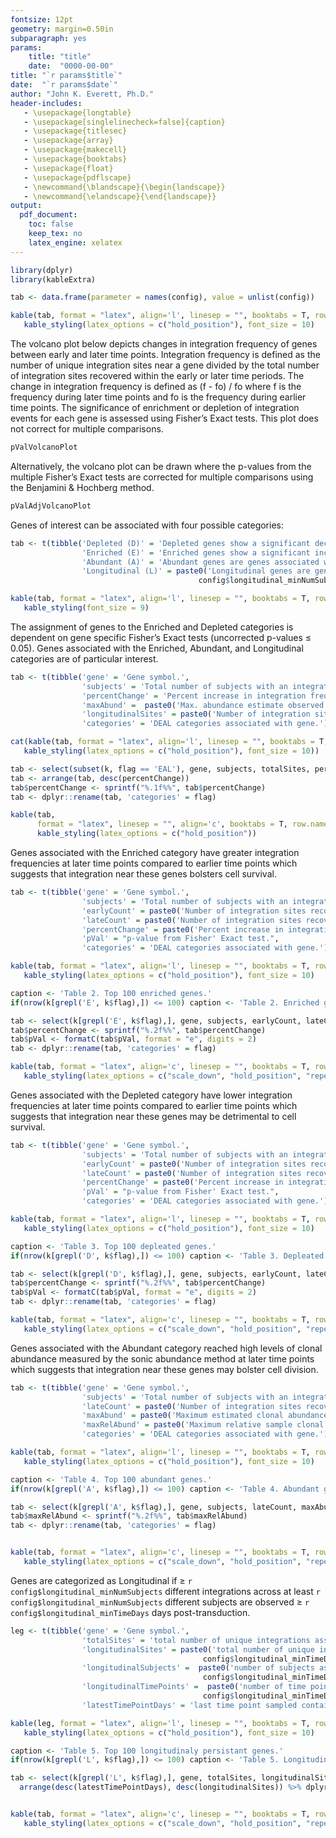```yaml
---
fontsize: 12pt
geometry: margin=0.50in
subparagraph: yes
params: 
    title: "title"
    date:  "0000-00-00"
title: "`r params$title`"
date:  "`r params$date`"
author: "John K. Everett, Ph.D."
header-includes:
   - \usepackage{longtable}
   - \usepackage[singlelinecheck=false]{caption}
   - \usepackage{titlesec}
   - \usepackage{array}
   - \usepackage{makecell}
   - \usepackage{booktabs}
   - \usepackage{float}
   - \usepackage{pdflscape}
   - \newcommand{\blandscape}{\begin{landscape}}
   - \newcommand{\elandscape}{\end{landscape}}
output:
  pdf_document:
    toc: false
    keep_tex: no
    latex_engine: xelatex
---
```

\fontsize{12}{16}\selectfont
\captionsetup[table]{labelformat=empty}

\begin{center}
https://github.com/helixscript/myGOI
\end{center}

```r
library(dplyr)
library(kableExtra)

tab <- data.frame(parameter = names(config), value = unlist(config))

kable(tab, format = "latex", align='l', linesep = "", booktabs = T, row.names = FALSE, longtable = TRUE, caption = '') %>%
   kable_styling(latex_options = c("hold_position"), font_size = 10)
```

\newpage

The volcano plot below depicts changes in integration frequency of genes between early 
and later time points. Integration frequency is defined as the number of unique integration 
sites near a gene divided by the total number of integration sites recovered within the early or later 
time periods. The change in integration frequency is defined as (f - fo) / fo where f is the frequency 
during later time points and fo is the frequency during earlier time points. The significance 
of enrichment or depletion of integration events for each gene is assessed using Fisher's Exact 
tests. This plot does not correct for multiple comparisons.

\vspace{0.50cm}

```r
pValVolcanoPlot
```

\newpage

Alternatively, the volcano plot can be drawn where the p-values from the multiple Fisher's Exact tests 
are corrected for multiple comparisons using the Benjamini & Hochberg method.

\vspace{0.50cm}

```r
pValAdjVolcanoPlot
```

\newpage

Genes of interest can be associated with four possible categories:
```r
tab <- t(tibble('Depleted (D)' = 'Depleted genes show a significant decrease (p < 0.05) in integration frequency at later time points.',
                'Enriched (E)' = 'Enriched genes show a significant increase (p < 0.05) in integration frequency at later time points.',
                'Abundant (A)' = 'Abundant genes are genes associated with the top 1% of clonal abundance estimates at later time points.',
                'Longitudinal (L)' = paste0('Longitudinal genes are genes with at least 3 unique integrations in at least ', 
                                          config$longitudinal_minNumSubjects, ' subjects recovered after ', config$longitudinal_minTimeDays, ' days.')))        

kable(tab, format = "latex", align='l', linesep = "", booktabs = T, row.names = TRUE, longtable = TRUE, caption = '') %>%
   kable_styling(font_size = 9)   
```

The assignment of genes to the Enriched and Depleted categories is dependent on gene specific Fisher's Exact tests (uncorrected p-values $\leq$ 0.05). 
Genes associated with the Enriched, Abundant, and Longitudinal categories are of particular interest.  
  
\vspace{0.5cm}

```r
tab <- t(tibble('gene' = 'Gene symbol.',
                'subjects' = 'Total number of subjects with an integration near gene.',
                'percentChange' = 'Percent increase in integration frequency compared to earlier time period.',
                'maxAbund' =  paste0('Max. abundance estimate observed > ', config$earlyVsLateCutoffDays, ' days.'),
                'longitudinalSites' = paste0('Number of integration sites observed >= ', config$longitudinal_minTimeDays, ' days.'),
                'categories' = 'DEAL categories associated with gene.'))

cat(kable(tab, format = "latex", align='l', linesep = "", booktabs = T, row.names = TRUE) %>%
   kable_styling(latex_options = c("hold_position"), font_size = 10))
```


```r
tab <- select(subset(k, flag == 'EAL'), gene, subjects, totalSites, percentChange, maxAbund, longitudinalSites, flag)
tab <- arrange(tab, desc(percentChange))
tab$percentChange <- sprintf("%.1f%%", tab$percentChange)
tab <- dplyr::rename(tab, 'categories' = flag)

kable(tab,
      format = "latex", linesep = "", align='c', booktabs = T, row.names = FALSE, caption = 'Table 1. Genes annotated as EAL.') %>%
      kable_styling(latex_options = c("hold_position"))
```

  
\newpage

Genes associated with the Enriched category have greater integration frequencies at later time points compared to earlier time points
which suggests that integration near these genes bolsters cell survival.

\vspace{0.25cm}

```r
tab <- t(tibble('gene' = 'Gene symbol.',
                'subjects' = 'Total number of subjects with an integration near gene.',
                'earlyCount' = paste0('Number of integration sites recovered from earlier time points (<= ', config$earlyVsLateCutoffDays, ' days).'),
                'lateCount' = paste0('Number of integration sites recovered from later time points (> ', config$earlyVsLateCutoffDays, ' days).'),
                'percentChange' = paste0('Percent increase in integration frequency compared to earlier time period (> ', config$earlyVsLateCutoffDays, ' days).'),
                'pVal' = "p-value from Fisher' Exact test.",
                'categories' = 'DEAL categories associated with gene.'))

kable(tab, format = "latex", align='l', linesep = "", booktabs = T, row.names = TRUE) %>%
   kable_styling(latex_options = c("hold_position"), font_size = 10)
```

```r
caption <- 'Table 2. Top 100 enriched genes.'
if(nrow(k[grepl('E', k$flag),]) <= 100) caption <- 'Table 2. Enriched genes.'

tab <- select(k[grepl('E', k$flag),], gene, subjects, earlyCount, lateCount, percentChange, pVal, flag) %>% arrange(pVal, desc(percentChange)) %>% dplyr::slice(1:100)
tab$percentChange <- sprintf("%.2f%%", tab$percentChange)
tab$pVal <- formatC(tab$pVal, format = "e", digits = 2)
tab <- dplyr::rename(tab, 'categories' = flag)

kable(tab, format = "latex", align='c', linesep = "", booktabs = T, row.names = FALSE, longtable = TRUE, caption = caption) %>%
   kable_styling(latex_options = c("scale_down", "hold_position", "repeat_header"), font_size = 9) 
```

\newpage

Genes associated with the Depleted category have lower integration frequencies at later time points compared to earlier time points
which suggests that integration near these genes may be detrimental to cell survival.

\vspace{0.25cm}

```r
tab <- t(tibble('gene' = 'Gene symbol.',
                'subjects' = 'Total number of subjects with an integration near gene.',
                'earlyCount' = paste0('Number of integration sites recovered from earlier time points (<= ', config$earlyVsLateCutoffDays, ' days).'),
                'lateCount' = paste0('Number of integration sites recovered from later time points (> ', config$earlyVsLateCutoffDays, ' days).'),
                'percentChange' = paste0('Percent increase in integration frequency compared to earlier time period (> ', config$earlyVsLateCutoffDays, ' days).'),
                'pVal' = "p-value from Fisher' Exact test.",
                'categories' = 'DEAL categories associated with gene.'))

kable(tab, format = "latex", align='l', linesep = "", booktabs = T, row.names = TRUE) %>%
   kable_styling(latex_options = c("hold_position"), font_size = 10)
```

```r
caption <- 'Table 3. Top 100 depleated genes.'
if(nrow(k[grepl('D', k$flag),]) <= 100) caption <- 'Table 3. Depleated genes.'

tab <- select(k[grepl('D', k$flag),], gene, subjects, earlyCount, lateCount, percentChange, pVal, flag) %>% arrange(pVal, percentChange) %>% dplyr::slice(1:100)
tab$percentChange <- sprintf("%.2f%%", tab$percentChange)
tab$pVal <- formatC(tab$pVal, format = "e", digits = 2)
tab <- dplyr::rename(tab, 'categories' = flag)

kable(tab, format = "latex", align='c', linesep = "", booktabs = T, row.names = FALSE, longtable = TRUE, caption = caption) %>%
   kable_styling(latex_options = c("scale_down", "hold_position", "repeat_header"), font_size = 9) 
```
  
\newpage

Genes associated with the Abundant category reached high levels of clonal abundance measured by the sonic abundance method
at later time points which suggests that integration near these genes may bolster cell division. 

\vspace{0.25cm}

```r
tab <- t(tibble('gene' = 'Gene symbol.',
                'subjects' = 'Total number of subjects with an integration near gene.',
                'lateCount' = paste0('Number of integration sites recovered after ', config$earlyVsLateCutoffDays, ' days.'),
                'maxAbund' = paste0('Maximum estimated clonal abundance observered after ', config$earlyVsLateCutoffDays, ' days.'),
                'maxRelAbund' = paste0('Maximum relative sample clonal abundance observered after ', config$earlyVsLateCutoffDays, ' days.'),
                'categories' = 'DEAL categories associated with gene.'))

kable(tab, format = "latex", align='l', linesep = "", booktabs = T, row.names = TRUE) %>%
   kable_styling(latex_options = c("hold_position"), font_size = 10)
```

```r
caption <- 'Table 4. Top 100 abundant genes.'
if(nrow(k[grepl('A', k$flag),]) <= 100) caption <- 'Table 4. Abundant genes.'

tab <- select(k[grepl('A', k$flag),], gene, subjects, lateCount, maxAbund, maxRelAbund, flag) %>% arrange(desc(maxAbund)) %>% dplyr::slice(1:100)
tab$maxRelAbund <- sprintf("%.2f%%", tab$maxRelAbund)
tab <- dplyr::rename(tab, 'categories' = flag)


kable(tab, format = "latex", align='c', linesep = "", booktabs = T, row.names = FALSE, longtable = TRUE, caption = caption) %>%
   kable_styling(latex_options = c("scale_down", "hold_position", "repeat_header"), font_size = 9) 
```
  
\newpage

Genes are categorized as Longitudinal if $\geq$ `r config$longitudinal_minNumSubjects` different integrations across at least 
`r config$longitudinal_minNumSubjects` different subjects are observed $\geq$ `r config$longitudinal_minTimeDays` days post-transduction.

\vspace{0.25cm}

```r
leg <- t(tibble('gene' = 'Gene symbol.',
                'totalSites' = 'total number of unique integrations associated with gene.',  
                'longitudinalSites' = paste0('total number of unique integrations associated with gene recovered >= ', 
                                           config$longitudinal_minTimeDays, ' days.'),  
                'longitudinalSubjects' =  paste0('number of subjects associated with integrations associated with gene recovered >= ', 
                                           config$longitudinal_minTimeDays, ' days.'),    
                'longitudinalTimePoints' =  paste0('number of time points sampled >= ', 
                                           config$longitudinal_minTimeDays, ' days.'),    
                'latestTimePointDays' = 'last time point sampled containing integrations in gene.'))  

kable(leg, format = "latex", align='l', linesep = "", booktabs = T, row.names = TRUE, longtable = TRUE, caption = '') %>%
   kable_styling(latex_options = c("hold_position"), font_size = 10)
```

```r
caption <- 'Table 5. Top 100 longitudinaly persistant genes.'
if(nrow(k[grepl('L', k$flag),]) <= 100) caption <- 'Table 5. Longitudinaly persistant genes.'

tab <- select(k[grepl('L', k$flag),], gene, totalSites, longitudinalSites, longitudinalSubjects, longitudinalTimePoints, latestTimePointDays) %>% 
  arrange(desc(latestTimePointDays), desc(longitudinalSites)) %>% dplyr::slice(1:100)


kable(tab, format = "latex", align='c', linesep = "", booktabs = T, row.names = FALSE, longtable = TRUE, caption = caption) %>%
   kable_styling(latex_options = c("scale_down", "hold_position", "repeat_header"), font_size = 9) 
```
  
